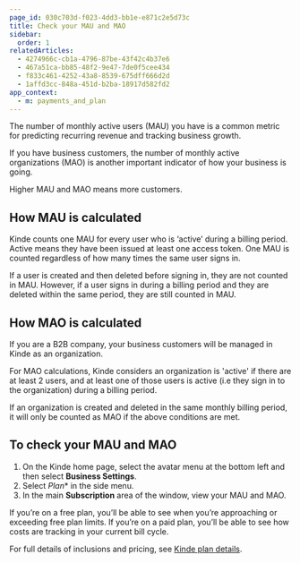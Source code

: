 ```yaml
---
page_id: 030c703d-f023-4dd3-bb1e-e871c2e5d73c
title: Check your MAU and MAO
sidebar:
  order: 1
relatedArticles:
  - 4274966c-cb1a-4796-87be-43f42c4b37e6
  - 467a51ca-bb85-48f2-9e47-7de0f5cee434
  - f833c461-4252-43a8-8539-675dff666d2d
  - 1affd3cc-848a-451d-b2ba-18917d582fd2
app_context:
  - m: payments_and_plan
---
```


The number of monthly active users (MAU) you have is a common metric for predicting recurring revenue and tracking business growth.

If you have business customers, the number of monthly active organizations (MAO) is another important indicator of how your business is going.

Higher MAU and MAO means more customers.

## **How MAU is calculated**

Kinde counts one MAU for every user who is ‘active’ during a billing period. Active means they have been issued at least one access token. One MAU is counted regardless of how many times the same user signs in.

If a user is created and then deleted before signing in, they are not counted in MAU. However, if a user signs in during a billing period and they are deleted within the same period, they are still counted in MAU.

## How MAO is calculated

If you are a B2B company, your business customers will be managed in Kinde as an organization.

For MAO calculations, Kinde considers an organization is 'active' if there are at least 2 users, and at least one of those users is active (i.e they sign in to the organization) during a billing period.

If an organization is created and deleted in the same monthly billing period, it will only be counted as MAO if the above conditions are met.

## To check your MAU and MAO

1. On the Kinde home page, select the avatar menu at the bottom left and then select **Business Settings**.
2. Select *Plan** in the side menu.
2. In the main **Subscription** area of the window, view your MAU and MAO.

If you’re on a free plan, you’ll be able to see when you’re approaching or exceeding free plan limits. If you’re on a paid plan, you’ll be able to see how costs are tracking in your current bill cycle.

For full details of inclusions and pricing, see [Kinde plan details](https://kinde.com/pricing/).
